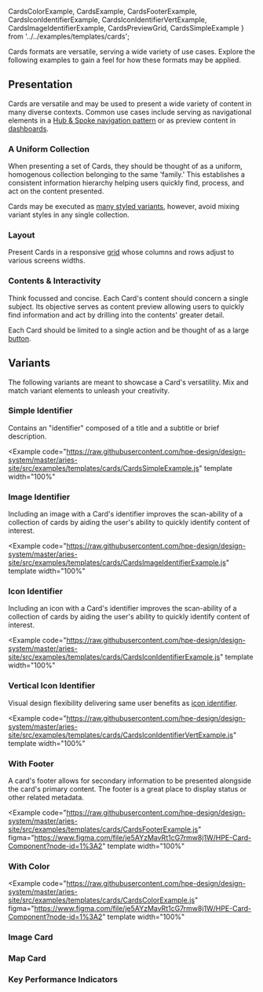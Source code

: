 
  CardsColorExample,
  CardsExample, 
  CardsFooterExample,
  CardsIconIdentifierExample, 
  CardsIconIdentifierVertExample,
  CardsImageIdentifierExample, 
  CardsPreviewGrid,
  CardsSimpleExample 
} from '../../examples/templates/cards';

Cards formats are versatile, serving a wide variety of use cases. Explore the 
following examples to gain a feel for how these formats may be applied.

<CardsPreviewGrid />

## Presentation ##
Cards are versatile and may be used to present a wide variety of content in many
diverse contexts. Common use cases include serving as navigational elements in a 
[Hub & Spoke navigation pattern](/templates/hub-and-spoke-navigation) or as 
preview content in [dashboards](/templates/dashboards).

### A Uniform Collection ###
When presenting a set of Cards, they should be thought of as a uniform, 
homogenous collection belonging to the same 'family.' This establishes a consistent 
information hierarchy helping users quickly find, process, and act on the content 
presented.

Cards may be executed as [many styled variants](#variants), however, avoid mixing variant 
styles in any single collection.

### Layout ###
Present Cards in a responsive [grid](/components/grid) whose columns and rows adjust to 
various screens widths.

### Contents & Interactivity ###
Think focussed and concise. Each Card's content should concern a single subject. Its 
objective serves as content preview allowing users to quickly find information and act 
by drilling into the contents' greater detail. 

Each Card should be limited to a single action and be thought of as a large [button](/components/button).

## Variants ##
The following variants are meant to showcase a Card's versatility. Mix and match 
variant elements to unleash your creativity.

### Simple Identifier ###
Contains an "identifier" composed of a title and a subtitle or brief description.

<Example
  code="https://raw.githubusercontent.com/hpe-design/design-system/master/aries-site/src/examples/templates/cards/CardsSimpleExample.js"
  template
  width="100%"
>
  <CardsSimpleExample />
</Example>

### Image Identifier ###
Including an image with a Card's identifier improves the scan-ability of a collection 
of cards by aiding the user's ability to quickly identify content of interest.

<Example
  code="https://raw.githubusercontent.com/hpe-design/design-system/master/aries-site/src/examples/templates/cards/CardsImageIdentifierExample.js"
  template
  width="100%"
>
  <CardsImageIdentifierExample />
</Example>

### Icon Identifier ###
Including an icon with a Card's identifier improves the scan-ability of a collection 
of cards by aiding the user's ability to quickly identify content of interest.

<Example
  code="https://raw.githubusercontent.com/hpe-design/design-system/master/aries-site/src/examples/templates/cards/CardsIconIdentifierExample.js"
  template
  width="100%"
>
  <CardsIconIdentifierExample />
</Example>

### Vertical Icon Identifier ###
Visual design flexibility delivering same user benefits as [icon identifier](#icon-identifier).

<Example
  code="https://raw.githubusercontent.com/hpe-design/design-system/master/aries-site/src/examples/templates/cards/CardsIconIdentifierVertExample.js"
  template
  width="100%"
>
  <CardsIconIdentifierVertExample />
</Example>

### With Footer ###
A card's footer allows for secondary information to be presented alongside the card's 
primary content. The footer is a great place to display status or other related metadata.

<Example
  code="https://raw.githubusercontent.com/hpe-design/design-system/master/aries-site/src/examples/templates/cards/CardsFooterExample.js"
  figma="https://www.figma.com/file/je5AYzMavRt1cG7rmw8j1W/HPE-Card-Component?node-id=1%3A2"
  template
  width="100%"
>
  <CardsFooterExample />
</Example>

### With Color ###

<Example
  code="https://raw.githubusercontent.com/hpe-design/design-system/master/aries-site/src/examples/templates/cards/CardsColorExample.js"
  figma="https://www.figma.com/file/je5AYzMavRt1cG7rmw8j1W/HPE-Card-Component?node-id=1%3A2"
  template
  width="100%"
>
  <CardsColorExample />
</Example>

### Image Card ###

### Map Card ###

### Key Performance Indicators ###